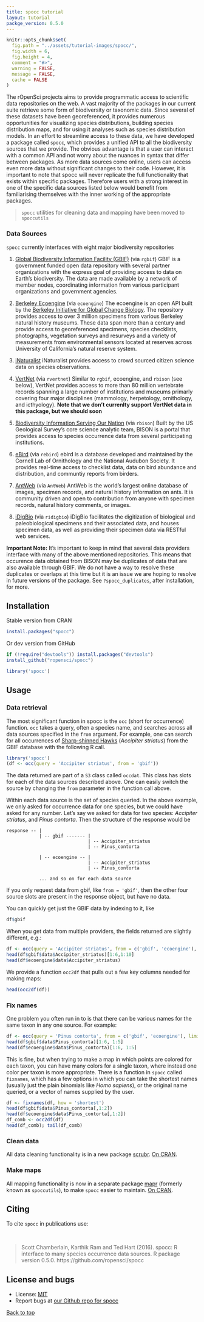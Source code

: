 ```yaml
---
title: spocc tutorial
layout: tutorial
packge_version: 0.5.0
---
```


```r
knitr::opts_chunk$set(
  fig.path = "../assets/tutorial-images/spocc/",
  fig.width = 6,
  fig.height = 4,
  comment = "#>",
  warning = FALSE,
  message = FALSE,
  cache = FALSE
)
```

The rOpenSci projects aims to provide programmatic access to scientific data repositories on the web. A vast majority of the packages in our current suite retrieve some form of biodiversity or taxonomic data. Since several of these datasets have been georeferenced, it provides numerous opportunities for visualizing species distributions, building species distribution maps, and for using it analyses such as species distribution models. In an effort to streamline access to these data, we have developed a package called `spocc`, which provides a unified API to all the biodiversity sources that we provide. The obvious advantage is that a user can interact with a common API and not worry about the nuances in syntax that differ between packages. As more data sources come online, users can access even more data without significant changes to their code. However, it is important to note that spocc will never replicate the full functionality that exists within specific packages. Therefore users with a strong interest in one of the specific data sources listed below would benefit from familiarising themselves with the inner working of the appropriate packages.

> `spocc` utilities for cleaning data and mapping have been moved to `spoccutils`

### Data Sources

`spocc` currently interfaces with eight major biodiversity repositories

1. [Global Biodiversity Information Facility (GBIF)](http://www.gbif.org/) (via `rgbif`)
GBIF is a government funded open data repository with several partner organizations with the express goal of providing access to data on Earth's biodiversity. The data are made available by a network of member nodes, coordinating information from various participant organizations and government agencies.

2. [Berkeley Ecoengine](http://ecoengine.berkeley.edu/) (via `ecoengine`)
The ecoengine is an open API built by the [Berkeley Initiative for Global Change Biology](http://globalchange.berkeley.edu/). The repository provides access to over 3 million specimens from various Berkeley natural history museums. These data span more than a century and provide access to georeferenced specimens, species checklists, photographs, vegetation surveys and resurveys and a variety of measurements from environmental sensors located at reserves across University of California's natural reserve system.

3. [iNaturalist](http://www.inaturalist.org/)
iNaturalist provides access to crowd sourced citizen science data on species observations.

4. [VertNet](http://vertnet.org/) (via `rvertnet`)
Similar to `rgbif`, ecoengine, and `rbison` (see below), VertNet provides access to more than 80 million vertebrate records spanning a large number of institutions and museums primarly covering four major disciplines (mammology, herpetology, ornithology, and icthyology). __Note that we don't currenlty support VertNet data in this package, but we should soon__

5. [Biodiversity Information Serving Our Nation](http://bison.usgs.ornl.gov/) (via `rbison`)
Built by the US Geological Survey's core science analytic team, BISON is a portal that provides access to species occurrence data from several participating institutions.

6. [eBird](http://ebird.org/content/ebird/) (via `rebird`)
ebird is a database developed and maintained by the Cornell Lab of Ornithology and the National Audubon Society. It provides real-time access to checklist data, data on bird abundance and distribution, and communtiy reports from birders.

7. [AntWeb](http://antweb.org) (via `AntWeb`)
AntWeb is the world's largest online database of images, specimen records, and natural history information on ants. It is community driven and open to contribution from anyone with specimen records, natural history comments, or images.

8. [iDigBio](https://www.idigbio.org/) (via `ridigbio`)
iDigBio facilitates the digitization of biological and paleobiological specimens and their associated data, and houses specimen data, as well as providing their specimen data via RESTful web services.

__Important Note:__ It's important to keep in mind that several data providers interface with many of the above mentioned repositories. This means that occurence data obtained from BISON may be duplicates of data that are also available through GBIF. We do not have a way to resolve these duplicates or overlaps at this time but it is an issue we are hoping to resolve in future versions of the package. See `?spocc_duplicates`, after installation, for more.

<section id="installation">

## Installation

Stable version from CRAN

```r
install.packages("spocc")
```

Or dev version from GitHub

```r
if (!require("devtools")) install.packages("devtools")
install_github("ropensci/spocc")
```

```r
library('spocc')
```

<section id="usage">

## Usage

### Data retrieval

The most significant function in spocc is the `occ` (short for occurrence) function. `occ` takes a query, often a species name, and searches across all data sources specified in the `from` argument. For example, one can search for all occurrences of [Sharp-shinned Hawks](http://www.allaboutbirds.org/guide/sharp-shinned_hawk/id) (_Accipiter striatus_) from the GBIF database with the following R call.

```r
library('spocc')
(df <- occ(query = 'Accipiter striatus', from = 'gbif'))
```

The data returned are part of a `S3` class called `occdat`. This class has slots for each of the data sources described above. One can easily switch the source by changing the `from` parameter in the function call above.

Within each data source is the set of species queried. In the above example, we only asked for occurrence data for one species, but we could have asked for any number. Let's say we asked for data for two species: _Accipiter striatus_, and _Pinus contorta_. Then the structure of the response would be

```
response -- |
            | -- gbif ------- |
                              | -- Accipiter_striatus
                              | -- Pinus_contorta

            | -- ecoengine -- |
                              | -- Accipiter_striatus
                              | -- Pinus_contorta

            ... and so on for each data source

```

If you only request data from gbif, like `from = 'gbif'`, then the other four source slots are present in the response object, but have no data.

You can quickly get just the GBIF data by indexing to it, like

```r
df$gbif
```

When you get data from multiple providers, the fields returned are slightly different, e.g.:

```r
df <- occ(query = 'Accipiter striatus', from = c('gbif', 'ecoengine'), limit = 25)
head(df$gbif$data$Accipiter_striatus)[1:6,1:10]
head(df$ecoengine$data$Accipiter_striatus)
```

We provide a function `occ2df` that pulls out a few key columns needed for making maps:

```r
head(occ2df(df))
```


### Fix names

One problem you often run in to is that there can be various names for the same taxon in any one source. For example:

```r
df <- occ(query = 'Pinus contorta', from = c('gbif', 'ecoengine'), limit = 50)
head(df$gbif$data$Pinus_contorta)[1:6, 1:5]
head(df$ecoengine$data$Pinus_contorta)[1:6, 1:5]
```

This is fine, but when trying to make a map in which points are colored for each taxon, you can have many colors for a single taxon, where instead one color per taxon is more appropriate. There is a function in `spocc` called `fixnames`, which has a few options in which you can take the shortest names (usually just the plain binomials like _Homo sapiens_), or the original name queried, or a vector of names supplied by the user.

```r
df <- fixnames(df, how = 'shortest')
head(df$gbif$data$Pinus_contorta[,1:2])
head(df$ecoengine$data$Pinus_contorta[,1:2])
df_comb <- occ2df(df)
head(df_comb); tail(df_comb)
```

### Clean data

All data cleaning functionality is in a new package [scrubr](https://github.com/ropenscilabs/scrubr). [On CRAN](https://cran.r-project.org/package=scrubr).

### Make maps

All mapping functionality is now in a separate package [mapr](https://github.com/ropensci/mapr) (formerly known as `spoccutils`), to make `spocc` easier to maintain. [On CRAN](https://cran.r-project.org/package=mapr).


<section id="citing">

## Citing

To cite `spocc` in publications use:

<br>

> Scott Chamberlain, Karthik Ram and Ted Hart (2016). spocc: R interface to many species occurrence data sources. R package version 0.5.0. https://github.com/ropensci/spocc

<section id="license_bugs">

## License and bugs

* License: [MIT](http://opensource.org/licenses/MIT)
* Report bugs at [our Github repo for spocc](https://github.com/ropensci/spocc/issues?state=open)

[Back to top](#top)
